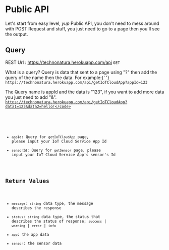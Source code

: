 
# Public API

Let's start from easy level, _yup_ Public API, you don't need to mess around with POST Request and stuff, you just need to go to a page then you'll see the output.

## Query

REST Url : https://technonatura.herokuapp.com/api `GET`

<Callout emoji="💡">
	What is a query? Query is data that sent to a page using "?" then add the
	query of the name then the data. For example:{' '}
	<code>https://technonatura.herokuapp.com/api/getIoTCloudApp?appId=123</code>

The Query name is appId and the data is "123", if you want to add more data you just need to add "&". <code>https://technonatura.herokuapp.com/api/getIoTCloudApp?data1=123&data2=hello!</code>

</Callout>

- `appId`: Query for `getIoTCloudApp` page, please input your IoT Cloud Service App Id
- `sensorId`: Query for `getSensor` page, please input your IoT Cloud Service App's sensor's Id

## Return Values

- `message`: `string` data type, the message describes the response
- `status`: `string` data type, the status that describes the status of response; `success` | `warning` | `error` | `info`
- `app`: the app data
- `sensor`: the sensor data
